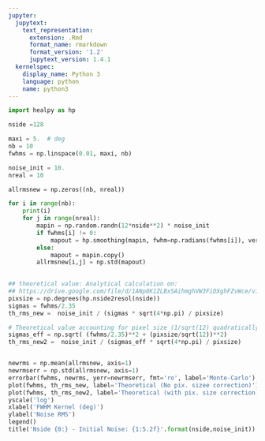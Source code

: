 ```yaml
---
jupyter:
  jupytext:
    text_representation:
      extension: .Rmd
      format_name: rmarkdown
      format_version: '1.2'
      jupytext_version: 1.4.1
  kernelspec:
    display_name: Python 3
    language: python
    name: python3
---
```


```python
import healpy as hp
```

```python
nside =128

maxi = 5.  # deg
nb = 10
fwhms = np.linspace(0.01, maxi, nb)

noise_init = 10.
nreal = 10

allrmsnew = np.zeros((nb, nreal))

for i in range(nb):
    print(i)
    for j in range(nreal):
        mapin = np.random.randn(12*nside**2) * noise_init
        if fwhms[i] != 0:
            mapout = hp.smoothing(mapin, fwhm=np.radians(fwhms[i]), verbose=False)
        else:
            mapout = mapin.copy()
        allrmsnew[i,j] = np.std(mapout)
        

```

```python
## theoretical value: Analytical calculation on: 
## https://drive.google.com/file/d/1ANp8K1ZLBxSAihmghVW3FiDXghFZvWce/view?usp=sharing
pixsize = np.degrees(hp.nside2resol(nside))
sigmas = fwhms/2.35
th_rms_new =  noise_init / (sigmas * sqrt(4*np.pi) / pixsize)

# Theoretical value accounting for pixel size (1/sqrt(12) quadratically added)
sigmas_eff = np.sqrt( (fwhms/2.35)**2 + (pixsize/sqrt(12))**2)
th_rms_new2 =  noise_init / (sigmas_eff * sqrt(4*np.pi) / pixsize)


newrms = np.mean(allrmsnew, axis=1)
newrmserr = np.std(allrmsnew, axis=1)
errorbar(fwhms, newrms, yerr=newrmserr, fmt='ro', label='Monte-Carlo')
plot(fwhms, th_rms_new, label='Theoretical (No pix. sizee correction)')
plot(fwhms, th_rms_new2, label='Theoretical (with pix. size correction)')
yscale('log')
xlabel('FWHM Kernel (deg)')
ylabel('Noise RMS')
legend()
title('Nside {0:} - Initial Noise: {1:5.2f}'.format(nside,noise_init))
```

```python

```
